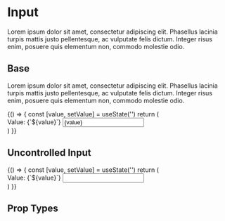 
<Meta title='Components|Input' component={Input} />

# Input
Lorem ipsum dolor sit amet, consectetur adipiscing elit. Phasellus lacinia turpis mattis justo pellentesque, ac vulputate felis dictum. Integer risus enim, posuere quis elementum non, commodo molestie odio.
 
## Base
Lorem ipsum dolor sit amet, consectetur adipiscing elit. Phasellus lacinia turpis mattis justo pellentesque, ac vulputate felis dictum. Integer risus enim, posuere quis elementum non, commodo molestie odio.

<Preview>
  <Story name='Base'>
    {() => {
      const [value, setValue] = useState('')
      return (
        <div>
          <Text>Value: {`${value}`}</Text>
          <Input id={'input'} value={value} onChange={setValue} />
        </div>
      )
    }}
  </Story>
</Preview>

## Uncontrolled Input

<Preview>
  <Story name='Uncontrolled'>
    {() => {
      const [value, setValue] = useState('')
      return (
        <div>
          <Text>Value: {`${value}`}</Text>
          <Input id={'input-uncontrolled'} uncontrolled />
        </div>
      )
    }}
  </Story>
</Preview>

## Prop Types

<Props of={Input} />
